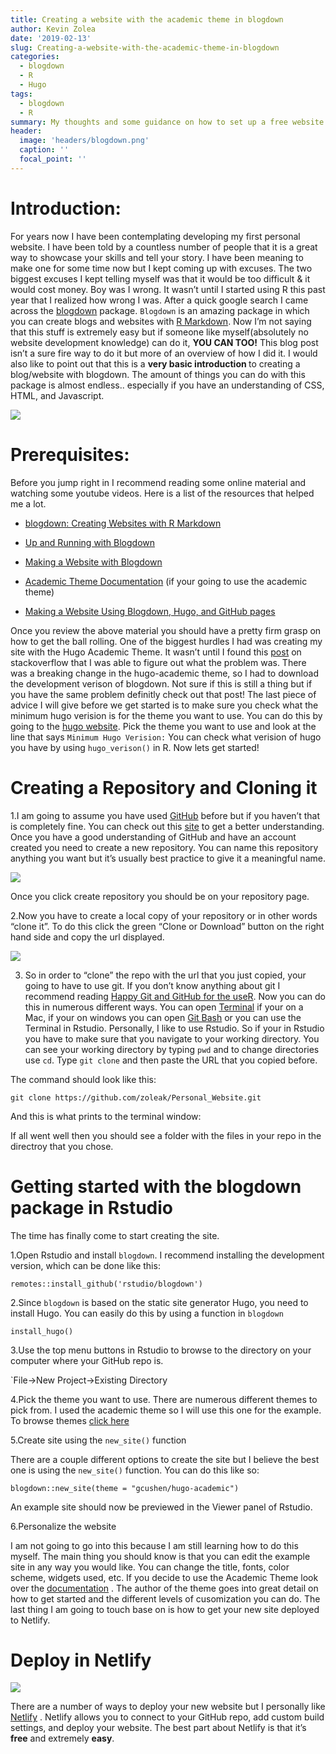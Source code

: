 ```yaml
---
title: Creating a website with the academic theme in blogdown
author: Kevin Zolea
date: '2019-02-13'
slug: Creating-a-website-with-the-academic-theme-in-blogdown
categories:
  - blogdown
  - R
  - Hugo
tags:
  - blogdown
  - R
summary: My thoughts and some guidance on how to set up a free website with blogdown, GitHub, and Netlify
header:
  image: 'headers/blogdown.png'
  caption: ''
  focal_point: ''
---
```




# Introduction:
For years now I have been contemplating developing my first personal website. I have been told by a countless number of people that it is a great way to showcase your skills and tell your story. I have been meaning to make one for some time now but I kept coming up with excuses. The two biggest excuses I kept telling myself was that it would be too difficult & it would cost money. Boy was I wrong. It wasn't until I started using R this past year that I realized how wrong I was. After a quick google search I came across the [blogdown](https://cran.r-project.org/web/packages/blogdown/blogdown.pdf){target="_blank"} package. `Blogdown` is an amazing package in which you can create blogs and websites with [R Markdown](https://rmarkdown.rstudio.com/){target="_blank"}. Now I'm not saying that this stuff is extremely easy but if someone like myself(absolutely no website development knowledge) can do it, **YOU CAN TOO!** This blog post isn't a sure fire way to do it but more of an overview of how I did it. I would also like to point out that this is a **very basic introduction ** to creating a blog/website with blogdown. The amount of things you can do with this package is almost endless.. especially if you have an understanding of CSS, HTML, and Javascript.

![](https://media.giphy.com/media/Rl9Yqavfj2Ula/giphy.gif)


# Prerequisites:
Before you jump right in I recommend reading some online material and watching some youtube videos. Here is a list of the resources that helped me a lot.

* [blogdown: Creating Websites with R Markdown](https://bookdown.org/yihui/blogdown/){target="_blank"}

* [Up and Running with Blogdown](https://alison.rbind.io/post/up-and-running-with-blogdown/){target="_blank"}

* [Making a Website with Blogdown](https://www.youtube.com/watch?v=syWAKaj-4ck&t=649s){target="_blank"}

* [Academic Theme Documentation](https://sourcethemes.com/academic/docs/) (if your going to use the academic theme)

* [Making a Website Using Blogdown, Hugo, and GitHub pages](https://amber.rbind.io/blog/2016/12/19/creatingsite/){target="_blank"}

Once you review the above material you should have a pretty firm grasp on how to get the ball rolling. One of the biggest hurdles I had was creating my site with the Hugo Academic Theme. It wasn't until I found this [post](https://stackoverflow.com/questions/54300535/unable-to-create-new-site-using-hugo-academic-theme) on stackoverflow that I was able to figure out what the problem was. There was a breaking change in the hugo-academic theme, so I had to download the development verison of blogdown. Not sure if this is still a thing but if you have the same problem definitly check out that post! The last piece of advice I will give before we get started is to make sure you check what the minimum hugo verision is for the theme you want to use. You can do this by going to the [hugo website](https://themes.gohugo.io/){target="_blank"}.
Pick the theme you want to use and look at the line that says ```Minimum Hugo Verision:``` You can check what verision of hugo you have by using ```hugo_verison()``` in R. Now lets get started!

# Creating a Repository and Cloning it

1.I am going to assume you have used [GitHub](https://github.com/){target="_blank"} before but if you haven't that is completely fine. You can check out this [site](https://guides.github.com/){target="_blank"} to get a better understanding. Once you have a good understanding of GitHub and have an account created you need to create a new repository. You can name this repository anything you want but it's usually best practice to give it a meaningful name.

![](/img/screenshot1.png)

Once you click create repository you should be on your repository page.

2.Now you have to create a local copy of your repository or in other words "clone it". To do this click the green "Clone or Download" button on the right hand side and copy the url displayed.

![](/img/screenshot2.png)

3. So in order to "clone" the repo with the url that you just copied, your going to have to use git. If you don't know anything about git I recommend reading [Happy Git and GitHub for the useR ](https://happygitwithr.com/){target="_blank"}. Now you can do this in numerous different ways. You can open [Terminal](https://macpaw.com/how-to/use-terminal-on-mac) if your on a Mac, if your on windows you can open [Git Bash](https://gitforwindows.org/){target="_blank"} or you can use the Terminal in Rstudio. Personally, I like to use Rstudio. So if your in Rstudio you have to make sure that you navigate to your working directory. You can see your working directory by typing `pwd` and to change directories use `cd`. Type `git clone` and then paste the URL that you copied before.

The command should look like this:

`git clone https://github.com/zoleak/Personal_Website.git` 

And this is what prints to the terminal window:




If all went well then you should see a folder with the files in your repo in the directroy that you chose.


# Getting started with the blogdown package in Rstudio

The time has finally come to start creating the site.

1.Open Rstudio and install `blogdown`. I recommend installing the development version, which can be done like this:

`remotes::install_github('rstudio/blogdown')`

2.Since `blogdown` is based on the static site generator Hugo, you need to install Hugo. You can easily do this by using a function in `blogdown`

`install_hugo()`

3.Use the top menu buttons in Rstudio to browse to the directory on your computer where your GitHub repo is. 

`File->New Project->Existing Directory

4.Pick the theme you want to use. There are numerous different themes to pick from. I used the academic theme so I will use this one for the example. To browse themes [click here](https://themes.gohugo.io/){target="_blank"}

5.Create site using the `new_site()` function

There are a couple different options to create the site but I believe the best one is using the `new_site()` function. You can do this like so:

`blogdown::new_site(theme = "gcushen/hugo-academic")`

An example site should now be previewed in the Viewer panel of Rstudio.

6.Personalize the website

I am not going to go into this because I am still learning how to do this myself. The main thing you should know is that you can edit the example site in any way you would like. You can change the title, fonts, color scheme, widgets used, etc. If you decide to use the Academic Theme look over the [documentation](https://sourcethemes.com/academic/docs/){target="_blank"} . The author of the theme goes into great detail on how to get started and the different levels of cusomization you can do. The last thing I am going to touch base on is how to get your new site deployed to Netlify.


# Deploy in Netlify

![](/img/netlify.png)

There are a number of ways to deploy your new website but I personally like [Netlify](https://www.netlify.com/){target="_blank"} . Netlify allows you to connect to your GitHub repo, add custom build settings, and deploy your website. The best part about Netlify is that it's **free** and extremely **easy**.








